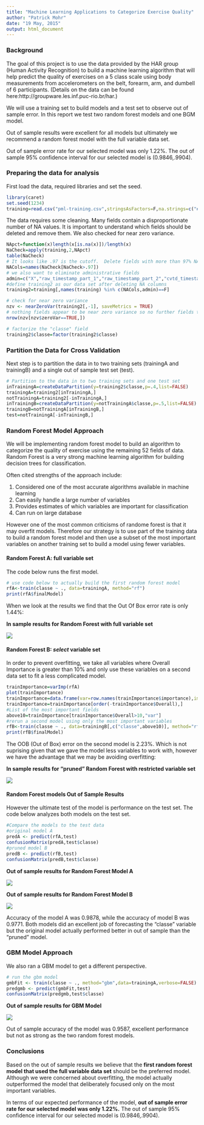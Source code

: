```yaml
---
title: "Machine Learning Applications to Categorize Exercise Quality"
author: "Patrick Mohr"
date: "19 May, 2015"
output: html_document
---
```

### Background
The goal of this project is to use the data provided by the HAR group (Human Activity Recognition) to build a machine learning algorithm that will help predict the quality of exercises on a 5 class scale using body measurements from accelerometers on the belt, forearm, arm, and dumbell of 6 participants.  (Details on the data can be found here:http://groupware.les.inf.puc-rio.br/har.)

We will use a training set to build models and a test set to observe out of sample error.  In this report we test two random forest models and one BGM model.

Out of sample results were excellent for all models but ultimately we recommend a random forest model with the full variable data set.

Out of sample error rate for our selected model was only 1.22%.  The out of sample 95% confidence interval for our selected model is (0.9846,.9904).

### Preparing the data for analysis
First load the data, required libraries and set the seed.
```r
library(caret)
set.seed(1234)
training=read.csv("pml-training.csv",stringsAsFactors=F,na.strings=c("#DIV/0!","","NA"))
```

The data requires some cleaning.  Many fields contain a disproportionate number of NA values.  It is important to understand which fields should be deleted and remove them.  We also checked for near zero variance.

```r
NApct=function(x)length(x[is.na(x)])/length(x)
NaCheck=apply(training,2,NApct)
table(NaCheck)
# It looks like .97 is the cutoff.  Delete fields with more than 97% NA values.
NACols=names(NaCheck[NaCheck>.97])
# we also want to eliminate administrative fields
admin=c("X","raw_timestamp_part_1","raw_timestamp_part_2","cvtd_timestamp","new_window","num_window","user_name")
#define training2 as our data set after deleting NA columns
training2=training[,names(training) %in% c(NACols,admin)==F]

# check for near zero variance
nzv <- nearZeroVar(training2[,-1], saveMetrics = TRUE)
# nothing fields appear to be near zero variance so no further fields to dete.
nrow(nzv[nzv$zeroVar==TRUE,])

# factorize the "classe" field
training2$classe=factor(training2$classe)
```

### Partition the Data for Cross Validation
Next step is to partition the data in to two training sets (trainingA and trainingB) and a single out of sample test set (test).

```r
# Partition to the data in to two training sets and one test set
inTrainingA=createDataPartition(y=training2$classe,p=.4,list=FALSE)
trainingA=training2[inTrainingA,]
notTrainingA=training2[-inTrainingA,]
inTrainingB=createDataPartition(y=notTrainingA$classe,p=.5,list=FALSE)
trainingB=notTrainingA[inTrainingB,]
test=notTrainingA[-inTrainingB,]
```

### Random Forest Model Approach
We will be implementing random forest model to build an algorithm to categorize the quality of exercise using the remaining 52 fields of data.  Random Forest is a very strong machine learning algorithm for building decision trees for classification.  

Often cited strengths of the approach include:

1. Considered one of the most accurate algorithms available in machine learning
2. Can easily handle a large number of variables
3. Provides estimates of which variables are important for classification
4. Can run on large database

However one of the most common criticisms of randome forest is that it may overfit models.  Therefore our strategy is to use part of the training data to build a random forest model and then use a subset of the most important variables on another training set to build a model using fewer variables.

#### Random Forest A: full variable set
The code below runs the first model.  

```r
# use code below to actually build the first random forest model
rfA<-train(classe ~ ., data=trainingA, method="rf")
print(rfA$finalModel)
```

When we look at the results we find that the Out Of Box error rate is only 1.44%:

**In sample results for Random Forest with full variable set** 

<img src="https://github.com/patMohr/machineLearning/blob/master/images/A.jpg"/>

#### Random Forest B: *select* variable set
In order to prevent overfitting, we take all variables where Overall Importance is greater than 10% and only use these variables on a second data set to fit a less complicated model.

```r
trainImportance=varImp(rfA)
plot(trainImportance)
trainImportance=data.frame(var=row.names(trainImportance$importance),importance=trainImportance$importance,stringsAsFactors=F)
trainImportance=trainImportance[order(-trainImportance$Overall),]
#List of the most important fields
above10=trainImportance[trainImportance$Overall>10,"var"]
#rerun a second model using only the most important variables
rfB<-train(classe ~ ., data=trainingB[,c("classe",above10)], method="rf")
print(rfB$finalModel)
```

The OOB (Out of Box) error on the second model is 2.23%.  Which is not suprising given that we gave the model less variables to work with, however we have the advantage that we may be avoiding overfitting:

**In sample results for "pruned" Random Forest with restricted variable set** 

<img src="https://github.com/patMohr/machineLearning/blob/master/images/B.jpg"/>

#### Random Forest models Out of Sample Results
However the ultimate test of the model is performance on the test set.  The code below analyzes both models on the test set.

```r
#Compare the models to the test data
#original model A
predA <- predict(rfA,test)
confusionMatrix(predA,test$classe)
#pruned model B
predB <- predict(rfB,test)
confusionMatrix(predB,test$classe)
```

**Out of sample results for Random Forest Model A**

<img src="https://github.com/patMohr/machineLearning/blob/master/images/C.jpg"/>

**Out of sample results for Random Forest Model B**

<img src="https://github.com/patMohr/machineLearning/blob/master/images/D.jpg"/>

Accuracy of the model A was 0.9878, while the accuracy of model B was 0.9771.  Both models did an excellent job of forecasting the "classe" variable but the original model actually performed better in out of sample than the "pruned" model.

### GBM Model Approach
We also ran a GBM model to get a different perspective.

```r
# run the gbm model
gmbFit <- train(classe ~ ., method="gbm",data=trainingA,verbose=FALSE)
predgmb <- predict(gmbFit,test)
confusionMatrix(predgmb,test$classe)
```
**Out of sample results for GBM Model**

<img src="https://github.com/patMohr/machineLearning/blob/master/images/E.jpg"/>

Out of sample accuracy of the model was 0.9587, excellent performance but not as strong as the two random forest models.

### Conclusions
Based on the out of sample results we believe that the **first random forest model that used the full variable data set** should be the preferred model.  Although we were concerned about overfitting, the model actually outperformed the model that deliberately focused only on the most important variables.  

In terms of our expected performance of the model, **out of sample error rate for our selected model was only 1.22%.**  The out of sample 95% confidence interval for our selected model is (0.9846,.9904).



